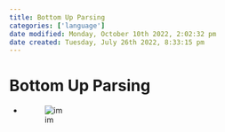```yaml
---
title: Bottom Up Parsing
categories: ['language']
date modified: Monday, October 10th 2022, 2:02:32 pm
date created: Tuesday, July 26th 2022, 8:33:15 pm
---
```


# Bottom Up Parsing
- ![im](images/Pasted%20image%2020220506183325.png)



